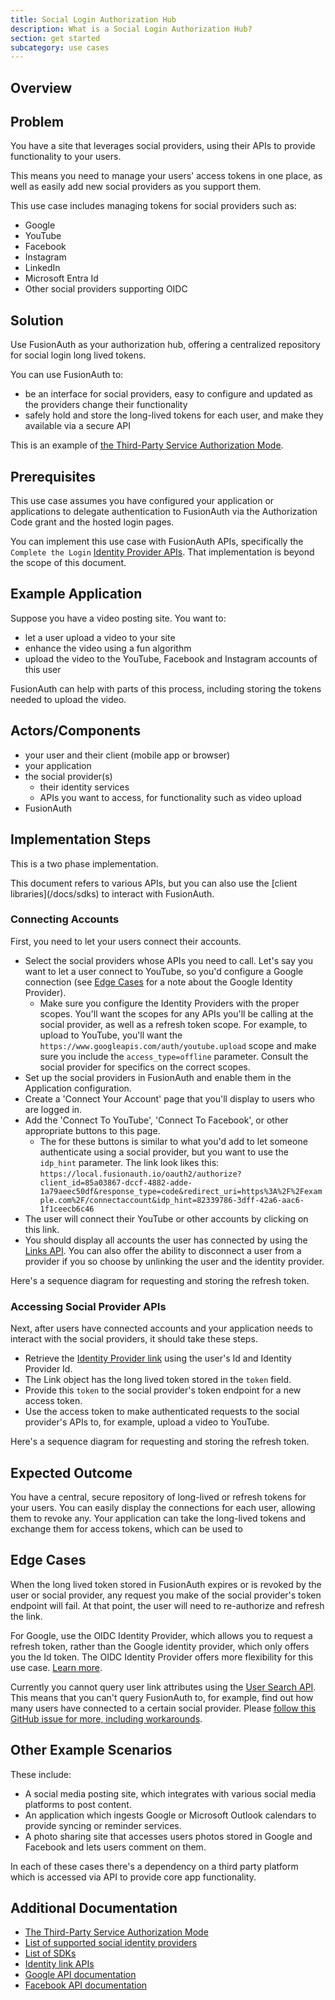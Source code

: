 ```yaml
---
title: Social Login Authorization Hub
description: What is a Social Login Authorization Hub?
section: get started
subcategory: use cases
---
```


## Overview

<AuthorizationHubDescription />

## Problem 

You have a site that leverages social providers, using their APIs to provide functionality to your users.

This means you need to manage your users' access tokens in one place, as well as easily add new social providers as you support them. 

This use case includes managing tokens for social providers such as:

* Google
* YouTube
* Facebook
* Instagram
* LinkedIn
* Microsoft Entra Id
* Other social providers supporting OIDC

## Solution

Use FusionAuth as your authorization hub, offering a centralized repository for social login long lived tokens. 

You can use FusionAuth to:

* be an interface for social providers, easy to configure and updated as the providers change their functionality
* safely hold and store the long-lived tokens for each user, and make they available via a secure API

This is an example of [the Third-Party Service Authorization Mode](/docs/lifecycle/authenticate-users/oauth/modes#third-party-service-authorization).

## Prerequisites

This use case assumes you have configured your application or applications to delegate authentication to FusionAuth via the Authorization Code grant and the hosted login pages.

You can implement this use case with FusionAuth APIs, specifically the `Complete the Login` [Identity Provider APIs](/docs/apis/identity-providers/). That implementation is beyond the scope of this document.

## Example Application

Suppose you have a video posting site. You want to:

* let a user upload a video to your site
* enhance the video using a fun algorithm
* upload the video to the YouTube, Facebook and Instagram accounts of this user

FusionAuth can help with parts of this process, including storing the tokens needed to upload the video.

## Actors/Components

* your user and their client (mobile app or browser)
* your application
* the social provider(s)
  * their identity services
  * APIs you want to access, for functionality such as video upload
* FusionAuth

## Implementation Steps

This is a two phase implementation.

<Aside type="note">
This document refers to various APIs, but you can also use the [client libraries](/docs/sdks) to interact with FusionAuth.
</Aside>

### Connecting Accounts

First, you need to let your users connect their accounts.

* Select the social providers whose APIs you need to call. Let's say you want to let a user connect to YouTube, so you'd configure a Google connection (see [Edge Cases](#edge-cases) for a note about the Google Identity Provider).
  * Make sure you configure the Identity Providers with the proper scopes. You'll want the scopes for any APIs you'll be calling at the social provider, as well as a refresh token scope. For example, to upload to YouTube, you'll want the `https://www.googleapis.com/auth/youtube.upload` scope and make sure you include the `access_type=offline` parameter. Consult the social provider for specifics on the correct scopes.
* Set up the social providers in FusionAuth and enable them in the Application configuration.
* Create a 'Connect Your Account' page that you'll display to users who are logged in.
* Add the 'Connect To YouTube', 'Connect To Facebook', or other appropriate buttons to this page.
  * The for these buttons is similar to what you'd add to let someone authenticate using a social provider, but you want to use the `idp_hint` parameter. The link look likes this: `https://local.fusionauth.io/oauth2/authorize?client_id=85a03867-dccf-4882-adde-1a79aeec50df&response_type=code&redirect_uri=https%3A%2F%2Fexample.com%2F/connectaccount&idp_hint=82339786-3dff-42a6-aac6-1f1ceecb6c46` 
* The user will connect their YouTube or other accounts by clicking on this link.
* You should display all accounts the user has connected by using the [Links API](/docs/apis/identity-providers/links#retrieve-a-link). You can also offer the ability to disconnect a user from a provider if you so choose by unlinking the user and the identity provider.

Here's a sequence diagram for requesting and storing the refresh token.

<StoreRefreshTokensDiagram alt="Requesting and storing the refresh token." />

### Accessing Social Provider APIs

Next, after users have connected accounts and your application needs to interact with the social providers, it should take these steps.

* Retrieve the [Identity Provider link](/docs/apis/identity-providers/links#retrieve-a-link) using the user's Id and Identity Provider Id.
* The Link object has the long lived token stored in the `token` field.
* Provide this `token` to the social provider's token endpoint for a new access token.
* Use the access token to make authenticated requests to the social provider's APIs to, for example, upload a video to YouTube.

Here's a sequence diagram for requesting and storing the refresh token.

<RetrieveAccessTokenDiagram alt="Getting the access token." />

## Expected Outcome

You have a central, secure repository of long-lived or refresh tokens for your users. You can easily display the connections for each user, allowing them to revoke any. Your application can take the long-lived tokens and exchange them for access tokens, which can be used to 

## Edge Cases

When the long lived token stored in FusionAuth expires or is revoked by the user or social provider, any request you make of the social provider's token endpoint will fail. At that point, the user will need to re-authorize and refresh the link.

For Google, use the OIDC Identity Provider, which allows you to request a refresh token, rather than the Google identity provider, which only offers you the Id token. The OIDC Identity Provider offers more flexibility for this use case. [Learn more](/docs/lifecycle/authenticate-users/identity-providers/social/google#custom-parameters).

Currently you cannot query user link attributes using the [User Search API](/docs/lifecycle/manage-users/search/user-search-with-elasticsearch). This means that you can't query FusionAuth to, for example, find out how many users have connected to a certain social provider. Please [follow this GitHub issue for more, including workarounds](https://github.com/FusionAuth/fusionauth-issues/issues/2791).

## Other Example Scenarios

These include:

* A social media posting site, which integrates with various social media platforms to post content.
* An application which ingests Google or Microsoft Outlook calendars to provide syncing or reminder services.
* A photo sharing site that accesses users photos stored in Google and Facebook and lets users comment on them.

In each of these cases there's a dependency on a third party platform which is accessed via API to provide core app functionality.

## Additional Documentation

* [The Third-Party Service Authorization Mode](/docs/lifecycle/authenticate-users/oauth/modes#third-party-service-authorization)
* [List of supported social identity providers](/docs/lifecycle/authenticate-users/identity-providers/#social-identity-providers)
* [List of SDKs](/docs/sdks)
* [Identity link APIs](/docs/apis/identity-providers/links)
* [Google API documentation](https://developers.google.com/identity/protocols/oauth2)
* [Facebook API documentation](https://developers.facebook.com/docs/graph-api/overview)
